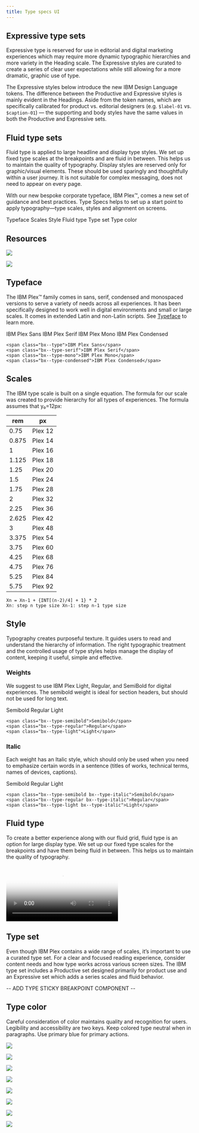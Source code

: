 ```yaml
---
title: Type specs UI
---
```




## Expressive type sets

Expressive type is reserved for use in editorial and digital marketing experiences which may require more dynamic typographic hierarchies and more variety in the Heading scale. The Expressive styles are curated to create a series of clear user expectations while still allowing for a more dramatic, graphic use of type.

The Expressive styles below introduce the new IBM Design Language tokens. The difference between the Productive and Expressive styles is mainly evident in the Headings. Aside from the token names, which are specifically calibrated for product vs. editorial designers (e.g. `$label-01` vs. `$caption-01`) — the supporting and body styles have the same values in both the Productive and Expressive sets.

<TypesetStyle
  breakpointControls={false}
  typesets="supportingStyle,body,fixedHeading"
/>

## Fluid type sets

Fluid type is applied to large headline and display type styles. We set up fixed type scales at the breakpoints and are fluid in between. This helps us to maintain the quality of typography. Display styles are reserved only for graphic/visual elements. These should be used sparingly and thoughtfully within a user journey. It is not suitable for complex messaging, does not need to appear on every page.

<TypesetStyle
  breakpointControls={true}
  typesets="fluidHeadings,FluidParagraphsAndQuotes,fluidDisplay"
/>

<PageDescription>

With our new bespoke corporate typeface, IBM Plex™, comes a new set of guidance and best practices. Type Specs helps to set up a start point to apply typography—type scales, styles and alignment on screens.

</PageDescription>

<AnchorLinks>
  <AnchorLink>Typeface</AnchorLink>
  <AnchorLink>Scales</AnchorLink>
  <AnchorLink>Style</AnchorLink>
  <AnchorLink>Fluid type</AnchorLink>
  <AnchorLink>Type set</AnchorLink>
  <AnchorLink>Type color</AnchorLink>
</AnchorLinks>

## Resources

<Row className="resource-card-group">
<Column colMd={4} colLg={4} noGutterSm>
    <ResourceCard
      subTitle="Get the Latest IBM Plex™ download on GitHub"
      aspectRatio="2:1"
      href="https://github.com/IBM/plex/releases/latest"
      >

![](/images/github-icon.png)

  </ResourceCard>
</Column>
<Column colMd={4} colLg={4} noGutterSm>
    <ResourceCard
      subTitle="Setup the IBM Design kit"
      aspectRatio="2:1"
      href="https://ibm.com/standards/web/design-kit"
      >

![](/images/SketchIcon.svg)

  </ResourceCard>
</Column>
</Row>

## Typeface

The IBM Plex™ family comes in sans, serif, condensed and monospaced versions to serve a variety of needs across all experiences. It has been specifically designed to work well in digital environments and small or large scales. It comes in extended Latin and non-Latin scripts. See [Typeface](https://www.ibm.com/elements/typeface/) to learn more.

<Row>
<Column colLg={8} noGutterSm>
<div class="typeface">

<span class="bx--type">IBM Plex Sans</span>
<span class="bx--type-serif">IBM Plex Serif</span>
<span class="bx--type-mono">IBM Plex Mono</span>
<span class="bx--type-condensed">IBM Plex Condensed</span>

</div>

```
<span class="bx--type">IBM Plex Sans</span>
<span class="bx--type-serif">IBM Plex Serif</span>
<span class="bx--type-mono">IBM Plex Mono</span>
<span class="bx--type-condensed">IBM Plex Condensed</span>
```

</Column>
</Row>

## Scales

The IBM type scale is built on a single equation. The formula for our scale was created to provide hierarchy for all types of experiences. The formula assumes that y₀=12px:

<Row>
<Column colLg={8} noGutterSm>

<div class="type-scale-table">

| rem   | px      |
| ----- | ------- |
| 0.75  | Plex 12 |
| 0.875 | Plex 14 |
| 1     | Plex 16 |
| 1.125 | Plex 18 |
| 1.25  | Plex 20 |
| 1.5   | Plex 24 |
| 1.75  | Plex 28 |
| 2     | Plex 32 |
| 2.25  | Plex 36 |
| 2.625 | Plex 42 |
| 3     | Plex 48 |
| 3.375 | Plex 54 |
| 3.75  | Plex 60 |
| 4.25  | Plex 68 |
| 4.75  | Plex 76 |
| 5.25  | Plex 84 |
| 5.75  | Plex 92 |

</div>

```
Xn = Xn-1 + {INT[(n-2)/4] + 1} * 2
Xn: step n type size Xn-1: step n-1 type size
```

</Column>
</Row>

## Style

Typography creates purposeful texture. It guides users to read and understand the hierarchy of information. The right typographic treatment and the controlled usage of type styles helps manage the display of content, keeping it useful, simple and effective.

### Weights

We suggest to use IBM Plex Light, Regular, and SemiBold for digital experiences. The semibold weight is ideal for section headers, but should not be used for long text.

<Row>
<Column colLg={8} noGutterSm>

<div class="type-weight">

<span class="bx--type-semibold">Semibold</span>
<span class="bx--type-regular">Regular</span>
<span class="bx--type-light">Light</span>

</div>

```
<span class="bx--type-semibold">Semibold</span>
<span class="bx--type-regular">Regular</span>
<span class="bx--type-light">Light</span>
```

</Column>
</Row>

### Italic

Each weight has an Italic style, which should only be used when you need to emphasize certain words in a sentence (titles of works, technical terms, names of devices, captions).

<Row>
<Column colLg={8} noGutterSm>

<div class="type-weight">

<span class="bx--type-semibold bx--type-italic">Semibold</span>
<span class="bx--type-regular bx--type-italic">Regular</span>
<span class="bx--type-light bx--type-italic">Light</span>

</div>

```
<span class="bx--type-semibold bx--type-italic">Semibold</span>
<span class="bx--type-regular bx--type-italic">Regular</span>
<span class="bx--type-light bx--type-italic">Light</span>
```

</Column>
</Row>

## Fluid type

To create a better experience along with our fluid grid, fluid type is an option for large display type. We set up our fixed type scales for the breakpoints and have them being fluid in between. This helps us to maintain the quality of typography.

<Video
  src="/videos/type-specs-fluid-type.mp4"
  poster="/images/type-specs-fluid-type.jpg"
/>

## Type set

Even though IBM Plex contains a wide range of scales, it’s important to use a curated type set. For a clear and focused reading experience, consider content needs and how type works across various screen sizes. The IBM type set includes a Productive set designed primarily for product use and an Expressive set which adds a series scales and fluid behavior.

-- ADD TYPE STICKY BREAKPOINT COMPONENT --

## Type color

Careful consideration of color maintains quality and recognition for users. Legibility and accessibility are two keys. Keep colored type neutral when in paragraphs. Use primary blue for primary actions.

<Row>
<Column colMd={4} colLg={4}>
<DoDontExample type="do">

![](images/type-color-do-1.svg)

</DoDontExample>
</Column>
<Column colMd={4} colLg={4}>
<DoDontExample type="dont">

![](images/type-color-dont-1.svg)

</DoDontExample>
</Column>
</Row>
<Row>
<Column colMd={4} colLg={4}>
<DoDontExample type="do" color="dark">

![](images/type-color-do-2.svg)

</DoDontExample>
</Column>
<Column colMd={4} colLg={4}>
<DoDontExample type="dont" color="dark">

![](images/type-color-dont-2.svg)

</DoDontExample>
</Column>
</Row>
<Row>
<Column colMd={4} colLg={4}>
<DoDontExample type="do" caption="Core blue colors are used for text links and primary actions.">

![](images/interactive-texts-do.svg)

</DoDontExample>
</Column>
<Column colMd={4} colLg={4}>
<DoDontExample type="do" caption="Secondary actions use gray 100 and icons.">

![](images/interactive-texts-dont.png)

</DoDontExample>
</Column>
</Row>
<Row>
<Column colMd={4} colLg={4}>
<DoDontExample type="do" caption="Other use cases for colored type are code snippets, warnings, alerts, etc.">

![](images/color-type-for-specific-usage-do.svg)

</DoDontExample>
</Column>
<Column colMd={4} colLg={4}>
<DoDontExample type="do">

![](images/color-type-for-specific-usage-dont.svg)

</DoDontExample>
</Column>
</Row>
